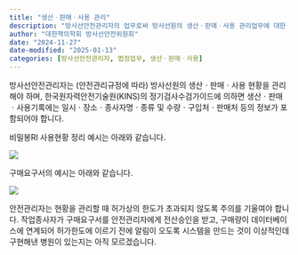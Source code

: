 ```yaml
---
title: "생산ㆍ판매ㆍ사용 관리"
description: "방사선안전관리자의 업무로써 방사선원의 생산ㆍ판매ㆍ사용 관리업무에 대한 설명입니다."
author: "대한핵의학회 방사선안전위원회"
date: "2024-11-27"
date-modified: "2025-01-13"
categories: [방사선안전관리자, 법정업무, 생산ㆍ판매ㆍ사용]
---
```


방사선안전관리자는 (안전관리규정에 따라) 방사선원의 생산ㆍ판매ㆍ사용 현황을 관리해야 하며, 한국원자력안전기술원(KINS)의 정기검사수검가이드에 의하면 생산ㆍ판매ㆍ사용기록에는 일시ㆍ장소ㆍ종사자명ㆍ종류 및 수량ㆍ구입처ㆍ판매처 등의 정보가 포함되어야 합니다.

비밀봉RI 사용현황 정리 예시는 아래와 같습니다.

![](images/비밀봉사용현황.JPG)

구매요구서의 예시는 아래와 같습니다.

![](images/구매요구서.JPG)

안전관리자는 현황을 관리할 때 허가상의 한도가 초과되지 않도록 주의를 기울여야 합니다. 작업종사자가 구매요구서를 안전관리자에게 전산승인을 받고, 구매량이 데이터베이스에 연계되어 허가한도에 이르기 전에 알림이 오도록 시스템을 만드는 것이 이상적인데 구현해낸 병원이 있는지는 아직 모르겠습니다.